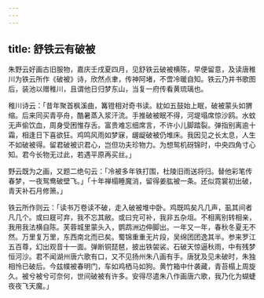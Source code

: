 ```yaml
---
---
---
```

title: 舒铁云有破被
---



朱野云好画古旧服物，嘉庆壬戌夏四月，见舒铁云破被横陈，早便留意，及读唐稚川为铁云所作《破被》诗，欣然点聿，传神阿堵，不啻冷暖自知。铁云乃并书歌图后，装池以赠稚川，且谓他日归梦东山，当复一府传看黄琉璃也。

稚川诗云：「昔年聚首枫溪曲，篝镫相对奇书读。紞如五鼓始上眠，破被蒙头如猬缩。后来同买青亭舟，酷暑蒸入浆汗流。手推破被眠不得，河堤塌席惊沙鸥。水蚊无声偷饮血，周身受困惟存舌。富贵难忘细席言，不许小儿脚踏裂。弹指别离逾十霜，相逢日下喜欲狂。鸡鸣风雨如梦寐，龌龊破被仍堆床。我因见之长太息，人生不如破被得。留君破被识君心，岂但功夫珍物力。为想鸳机砑锦时，中央四角寸心知。君今长物无过此，若遇平原再买丝。」

野云既为之画，又题二绝句云：「冷被多年铁打围，杜陵旧雨送将归。替他彩笔传春梦，一夜鸳鸯破壁飞。」「十年禅榻睡魔消，留得姜肱被一条。还似霓裳初出破，青天补石月修箫。」

铁云所作则云：「读书万卷读不破，走入破被堆中卧。鸡既鸣矣凡几声，虱其间者凡几个。或曰屣可弃，我不忘其敝。或曰兖可补，我非五杂俎。不相离别转相亲，我用我法横自陈。芙蓉城里蒙头入，鹦鹉洲边伸脚出。一年又一年，春秋冬夏无不然。万里复万里，东西南北而已矣。蜀锦重重无片段，吴绵团团逸其半。参来罗江五百尊，幻出观音十一面。弹断铜琵琶，披出铁袈裟。石破天惊逼秋雨，中有残梦恒河沙。君不闻湖州唐六歌有口，又不见扬州朱八画有手。唐犹及见未破时，朱独相怜已破后。今兹幞被春明门，车如鸡栖马如狗。黄竹箱中什袭藏，青苔榻上周旋久。被兮被兮可奈何，世间破被有许多。安得尽遣朱八作画唐六歌，我乃化为蝴蜨夜夜飞天魔。」